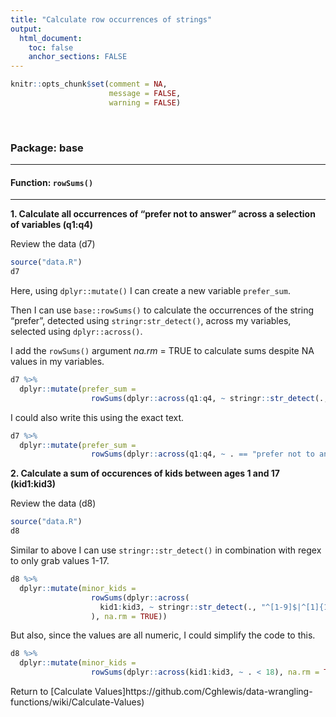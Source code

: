 ```yaml
---
title: "Calculate row occurrences of strings"
output: 
  html_document:
    toc: false
    anchor_sections: FALSE
---
```


```r
knitr::opts_chunk$set(comment = NA,
                      message = FALSE,
                      warning = FALSE)
```

<br>

### Package: base

---

#### Function: `rowSums()`

---

**1\. Calculate all occurrences of "prefer not to answer" across a selection of variables (q1:q4)**

Review the data (d7)

```r

source("data.R")
d7

```

Here, using `dplyr::mutate()` I can create a new variable `prefer_sum`.

Then I can use `base::rowSums()` to calculate the occurrences of the string "prefer", detected using `stringr:str_detect()`, across my variables, selected using `dplyr::across()`.

I add the `rowSums()` argument *na.rm* = TRUE to calculate sums despite NA values in my variables.

```r

d7 %>%
  dplyr::mutate(prefer_sum =
                  rowSums(dplyr::across(q1:q4, ~ stringr::str_detect(., "prefer")), na.rm = TRUE))

```

I could also write this using the exact text.

```r

d7 %>%
  dplyr::mutate(prefer_sum =
                  rowSums(dplyr::across(q1:q4, ~ . == "prefer not to answer"), na.rm = TRUE))

```

**2\. Calculate a sum of occurences of kids between ages 1 and 17 (kid1:kid3)**

Review the data (d8)

```r

source("data.R")
d8

```

Similar to above I can use `stringr::str_detect()` in combination with regex to only grab values 1-17.

```r

d8 %>%
  dplyr::mutate(minor_kids =
                  rowSums(dplyr::across(
                    kid1:kid3, ~ stringr::str_detect(., "^[1-9]$|^[1]{1}[0-7]$")
                  ), na.rm = TRUE))

```

But also, since the values are all numeric, I could simplify the code to this.

```r


d8 %>%
  dplyr::mutate(minor_kids =
                  rowSums(dplyr::across(kid1:kid3, ~ . < 18), na.rm = TRUE))

```


Return to [Calculate Values]https://github.com/Cghlewis/data-wrangling-functions/wiki/Calculate-Values)
